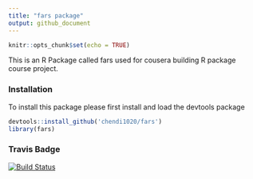 ```yaml
---
title: "fars package"
output: github_document
---
```


```r
knitr::opts_chunk$set(echo = TRUE)
```



This is an R Package called fars used for cousera building R package course project.

### Installation

To install this package please first install and load the devtools package


```r
devtools::install_github('chendi1020/fars')
library(fars)

```



### Travis Badge
[![Build Status](https://travis-ci.org/chendi1020/fars.svg?branch=master)](https://travis-ci.org/chendi1020/fars)
